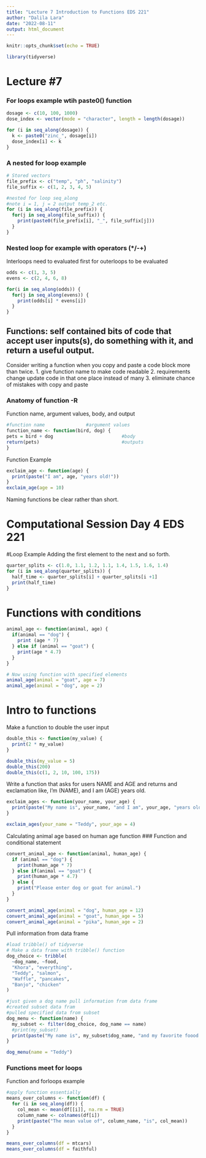 ```yaml
---
title: "Lecture 7 Introduction to Functions EDS 221"
author: "Dalila Lara"
date: "2022-08-11"
output: html_document
---
```


```r
knitr::opts_chunk$set(echo = TRUE)
```

```r
library(tidyverse)
```

# Lecture #7

### For loops example wtih paste0() function

```r
dosage <- c(10, 100, 1000)
dose_index <- vector(mode = "character", length = length(dosage))

for (i in seq_along(dosage)) {
  k <- paste0("zinc_", dosage[i])
  dose_index[i] <- k
}
```

### A nested for loop example

```r
# Stored vectors 
file_prefix <- c("temp", "ph", "salinity")
file_suffix <- c(1, 2, 3, 4, 5)

#nested for loop seq_along
#note i = 1, j = 2 output temp_2 etc.
for (i in seq_along(file_prefix)) {
  for(j in seq_along(file_suffix)) {
    print(paste0(file_prefix[i], "_", file_suffix[j]))
  }
}
```

### Nested loop for example with operators (\*/-+)

Interloops need to evaluated first for outerloops to be evaluated

```r
odds <- c(1, 3, 5)
evens <- c(2, 4, 6, 8)

for(i in seq_along(odds)) {
  for(j in seq_along(evens)) {
    print(odds[i] * evens[i])
  }
}
```

## Functions: self contained bits of code that accept user inputs(s), do something with it, and return a useful output.

Consider writing a function when you copy and paste a code block more than twice. 1. give function name to make code readable 2. requirements change update code in that one place instead of many 3. eliminate chance of mistakes with copy and paste

### Anatomy of function -R

Function name, argument values, body, and output

```r
#function name               #argument values 
function_name <- function(bird, dog) {
pets = bird + dog                         #body
return(pets)                              #outputs
}
```

Function Example

```r
exclaim_age <- function(age) {
  print(paste("I am", age, "years old!"))
}
exclaim_age(age = 10)
```

Naming functions be clear rather than short.

# Computational Session Day 4 EDS 221

#Loop Example Adding the first element to the next and so forth.

```r
quarter_splits <- c(1.0, 1.1, 1.2, 1.1, 1.4, 1.5, 1.6, 1.4)
for (i in seq_along(quarter_splits)) {
  half_time <- quarter_splits[i] + quarter_splits[i +1]
  print(half_time)
}
```

# Functions with conditions

```r
animal_age <- function(animal, age) {
  if(animal == "dog") {
    print (age * 7)
  } else if (animal == "goat") {
    print(age * 4.7)
  }
}

# Now using function with specified elements 
animal_age(animal = "goat", age = 7)
animal_age(animal = "dog", age = 2)
```

# Intro to functions

Make a function to double the user input
```r
double_this <- function(my_value) {
  print(2 * my_value)
}

double_this(my_value = 5)
double_this(200)
double_this(c(1, 2, 10, 100, 175))
```

Write a function that asks for users NAME and AGE and returns and exclamation like, I'm (NAME), and I am (AGE) years old.
```r
exclaim_ages <- function(your_name, your_age) {
  print(paste("My name is", your_name, "and I am", your_age, "years old!"))
}

exclaim_ages(your_name = "Teddy", your_age = 4)
```

Calculating animal age based on human age function
### Function and conditional statement
```r
convert_animal_age <- function(animal, human_age) {
  if (animal == "dog") {
    print(human_age * 7)
  } else if(animal == "goat") {
    print(human_age * 4.7)
  } else {
    print("Please enter dog or goat for animal.")
  }
}

convert_animal_age(animal = "dog", human_age = 12)
convert_animal_age(animal = "goat", human_age = 5)
convert_animal_age(animal = "pika", human_age = 2)
```

Pull information from data frame 
```r
#load tribble() of tidyverse
# Make a data frame with tribble() function 
dog_choice <- tribble(
  ~dog_name, ~food,
  "Khora", "everything",
  "Teddy", "salmon",
  "Waffle", "pancakes",
  "Banjo", "chicken"
)

#just given a dog name pull information from data frame 
#created subset data fram
#pulled specified data from subset 
dog_menu <- function(name) {
  my_subset <- filter(dog_choice, dog_name == name)
  #print(my_subset)
  print(paste("My name is", my_subset$dog_name, "and my favorite foood is", my_subset$food))
}

dog_menu(name = "Teddy")
```

### Functions meet for loops 
Function and forloops example
```r
#apply function essentially
means_over_columns <- function(df) {
  for (i in seq_along(df)) {
    col_mean <- mean(df[[i]], na.rm = TRUE)
    column_name <- colnames(df[i])
    print(paste("The mean value of", column_name, "is", col_mean))
  }
}

means_over_columns(df = mtcars)
means_over_columns(df = faithful)
```

